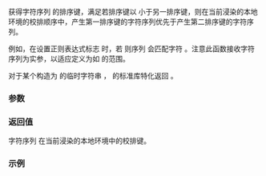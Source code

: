 {{cpp/regex/regex_traits/title|transform}}
{{cpp/regex/regex_traits/navbar}}
{{dcl begin}}
{{dcl|1=
template&lt; class ForwardIt &gt;
string_type transform( ForwardIt first, ForwardIt last) const;
}}
{{dcl end}}

获得字符序列 {{range|first|last}} 的排序键，满足若排序键以 {{c|operator&lt;}} 小于另一排序键，则在当前浸染的本地环境的校排顺序中，产生第一排序键的字符序列优先于产生第二排序键的字符序列。

例如，在设置正则表达式标志 {{lc|std::regex_constants::collate}} 时，若 {{c|1=traits.transform("a") &lt;= traits.transform(c1) &lt;= traits.transform("b")}} 则序列 {{tt|[a-b]}} 会匹配字符 {{tt|c1}}。注意此函数接收字符序列为实参，以适应定义为如 {{c|[}}{{c|[.ae.]-d]}} 的范围。

对于某个构造为 {{c|string_type str(first, last)}} 的临时字符串 {{tt|str}}，{{lc|std::regex_traits}} 的标准库特化返回 {{c|std::use_facet&lt;std::collate&lt;CharT&gt;&gt;(getloc()).transform(str.data(), str.data() + str.length())}}。

===参数===
{{par begin}}
{{par|first, last|一对{{named req|ForwardIterator|向前迭代器}}，确定要比较的字符序列}}
{{par hreq}}
{{par req named|ForwardIt|ForwardIterator}}
{{par end}}

===返回值===
字符序列 {{range|first|last}} 在当前浸染的本地环境中的校排键。

===示例===
{{example}}

{{langlinks|de|en|es|fr|it|ja|pt|ru}}